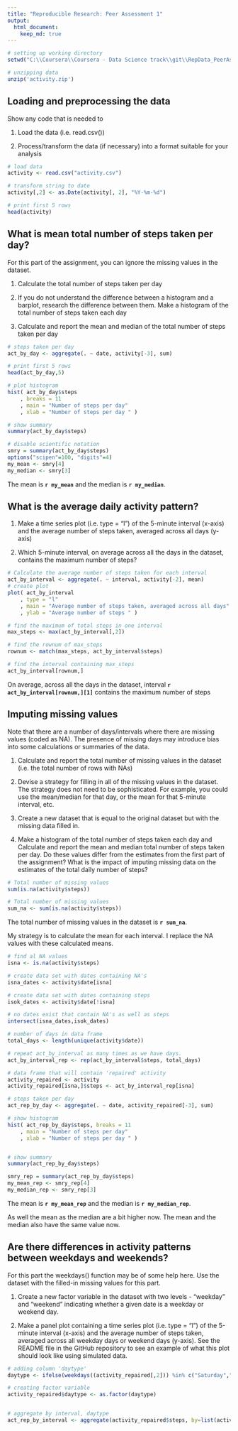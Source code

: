 ```yaml
---
title: "Reproducible Research: Peer Assessment 1"
output: 
  html_document:
    keep_md: true
---
```


```r
# setting up working directory
setwd("C:\\Coursera\\Coursera - Data Science track\\git\\RepData_PeerAssessment1")

# unzipping data
unzip('activity.zip')
```

## Loading and preprocessing the data
Show any code that is needed to

1. Load the data (i.e. read.csv())

2. Process/transform the data (if necessary) into a format suitable for your analysis

```r
# load data
activity <- read.csv("activity.csv")

# transform string to date
activity[,2] <- as.Date(activity[, 2], "%Y-%m-%d")

# print first 5 rows
head(activity)
```

## What is mean total number of steps taken per day?
For this part of the assignment, you can ignore the missing values in the dataset.

1. Calculate the total number of steps taken per day

2. If you do not understand the difference between a histogram and a barplot, research the difference between them. Make a histogram of the total number of steps taken each day


3. Calculate and report the mean and median of the total number of steps taken per day

```r
# steps taken per day
act_by_day <- aggregate(. ~ date, activity[-3], sum)

# print first 5 rows
head(act_by_day,5)

# plot histogram
hist( act_by_day$steps
    , breaks = 11
    , main = "Number of steps per day"
    , xlab = "Number of steps per day " )

# show summary
summary(act_by_day$steps)

```

```r
# disable scientific notation
smry = summary(act_by_day$steps)
options("scipen"=100, "digits"=4)
my_mean <- smry[4]
my_median <- smry[3]
```

The mean is **`r my_mean`** and the median is **`r my_median`**.

## What is the average daily activity pattern?
1. Make a time series plot (i.e. type = "l") of the 5-minute interval (x-axis) and the average number of steps taken, averaged across all days (y-axis)

2. Which 5-minute interval, on average across all the days in the dataset, contains the maximum number of steps?



```r
# Calculate the average number of steps taken for each interval
act_by_interval <- aggregate(. ~ interval, activity[-2], mean)
# create plot
plot( act_by_interval
    , type = "l"
    , main = "Average number of steps taken, averaged across all days"
    , ylab = "Average number of steps " )
```

```r
# find the maximum of total steps in one interval
max_steps <- max(act_by_interval[,2])

# find the rownum of max_steps
rownum <- match(max_steps, act_by_interval$steps)

# find the interval containing max_steps
act_by_interval[rownum,]
```

On average, across all the days in the dataset, interval **`r act_by_interval[rownum,][1]`** contains the maximum number of steps

## Imputing missing values
Note that there are a number of days/intervals where there are missing values (coded as NA). The presence of missing days may introduce bias into some calculations or summaries of the data.

1. Calculate and report the total number of missing values in the dataset (i.e. the total number of rows with NAs)

2. Devise a strategy for filling in all of the missing values in the dataset. The strategy does not need to be sophisticated. For example, you could use the mean/median for that day, or the mean for that 5-minute interval, etc.

3. Create a new dataset that is equal to the original dataset but with the missing data filled in.

4. Make a histogram of the total number of steps taken each day and Calculate and report the mean and median total number of steps taken per day. Do these values differ from the estimates from the first part of the assignment? What is the impact of imputing missing data on the estimates of the total daily number of steps?

```r
# Total number of missing values
sum(is.na(activity$steps))
```

```r
# Total number of missing values
sum_na <- sum(is.na(activity$steps))
```
The total number of missing values in the dataset is **`r sum_na`**.


My strategy is to calculate the mean for each interval. I replace the NA values with these calculated means.


```r
# find al NA values
isna <- is.na(activity$steps)

# create data set with dates containing NA's
isna_dates <- activity$date[isna]

# create data set with dates containing steps
isok_dates <- activity$date[!isna]

# no dates exist that contain NA's as well as steps
intersect(isna_dates,isok_dates)

# number of days in data frame
total_days <- length(unique(activity$date))

# repeat act_by_interval as many times as we have days.
act_by_interval_rep <- rep(act_by_interval$steps, total_days)

# data frame that will contain 'repaired' activity
activity_repaired <- activity
activity_repaired[isna,]$steps <- act_by_interval_rep[isna]
```


```r
# steps taken per day
act_rep_by_day <- aggregate(. ~ date, activity_repaired[-3], sum)

# show histogram
hist( act_rep_by_day$steps, breaks = 11
    , main = "Number of steps per day"
    , xlab = "Number of steps per day " )


# show summary
summary(act_rep_by_day$steps)
```


```r
smry_rep = summary(act_rep_by_day$steps)
my_mean_rep <- smry_rep[4]
my_median_rep <- smry_rep[3]

```
The mean is **`r my_mean_rep`** and the median is **`r my_median_rep`**.

As well the mean as the median are a bit higher now. The mean and the median also have the same value now.


## Are there differences in activity patterns between weekdays and weekends?
For this part the weekdays() function may be of some help here. Use the dataset with the filled-in missing values for this part.

1. Create a new factor variable in the dataset with two levels - "weekday" and "weekend" indicating whether a given date is a weekday or weekend day.

2. Make a panel plot containing a time series plot (i.e. type = "l") of the 5-minute interval (x-axis) and the average number of steps taken, averaged across all weekday days or weekend days (y-axis). See the README file in the GitHub repository to see an example of what this plot should look like using simulated data.


```r
# adding column 'daytype'
daytype <- ifelse(weekdays((activity_repaired[,2])) %in% c("Saturday","Sunday"), "weekend","weekday")

# creating factor variable
activity_repaired$daytype <- as.factor(daytype)


# aggregate by interval, daytype
act_rep_by_interval <- aggregate(activity_repaired$steps, by=list(activity_repaired$interval,activity_repaired$daytype), FUN=mean)

```




